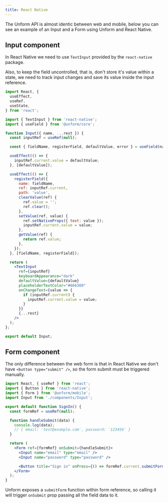 ```yaml
---
title: React Native
---
```


The Unform API is almost identic between web and mobile, below you can see an example of an Input and a Form using Unform and React Native.

## Input component

In React Native we need to use `TextInput` provided by the `react-native` package.

Also, to keep the field uncontrolled, that is, don't store it's value within a state, we need to track input changes and save its value inside the input reference.

```jsx title=Input.js lineNumbers=true
import React, {
  useEffect,
  useRef,
  useState,
} from 'react';

import { TextInput } from 'react-native';
import { useField } from '@unform/core';

function Input({ name, ...rest }) {
  const inputRef = useRef(null);

  const { fieldName, registerField, defaultValue, error } = useField(name);

  useEffect(() => {
    inputRef.current.value = defaultValue;
  }, [defaultValue]);

  useEffect(() => {
    registerField({
      name: fieldName,
      ref: inputRef.current,
      path: 'value',
      clearValue(ref) {
        ref.value = '';
        ref.clear();
      },
      setValue(ref, value) {
        ref.setNativeProps({ text: value });
        inputRef.current.value = value;
      },
      getValue(ref) {
        return ref.value;
      },
    });
  }, [fieldName, registerField]);

  return (
    <TextInput
      ref={inputRef}
      keyboardAppearance="dark"
      defaultValue={defaultValue}
      placeholderTextColor="#666360"
      onChangeText={value => {
        if (inputRef.current) {
          inputRef.current.value = value;
        }
      }}
      {...rest}
    />
  );
};

export default Input;
```

## Form component

The only difference between the web form is that in React Native we don't have `<button type="submit" />`, so the form submit must be triggered manually.

```jsx title=SignIn.js lineNumbers=true
import React, { useRef } from 'react';
import { Button } from 'react-native';
import { Form } from '@unform/mobile';
import Input from './components/Input';

export default function SignIn() {
  const formRef = useRef(null);

  function handleSubmit(data) {
    console.log(data);
    // { email: 'test@example.com', password: '123456' }
  }

  return (
    <Form ref={formRef} onSubmit={handleSubmit}>
      <Input name="email" type="email" />
      <Input name="password" type="password" />

      <Button title="Sign in" onPress={() => formRef.current.submitForm()} />
    </Form>
  );
}
```

Unform exposes a `submitForm` function within form reference, so calling it will trigger `onSubmit` prop passing all the field data to it.
